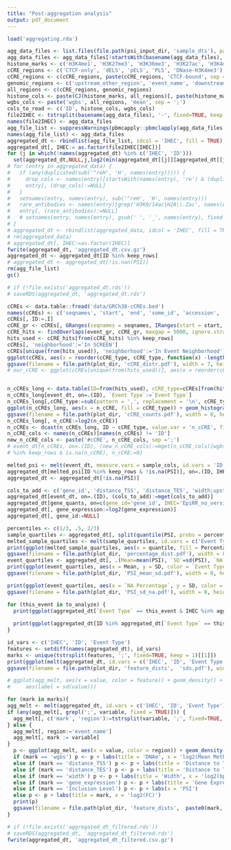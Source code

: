 ```yaml
---
title: "Post-aggregation analysis"
output: pdf_document
---
```


```r
load('aggregating.rda')

agg_data_files <- list.files(file.path(psi_input_dir, 'sample_dts'), pattern = 'merge_dt.csv.gz', full.names = TRUE)
agg_data_files <- agg_data_files[!startsWith(basename(agg_data_files), 'old')]
histone_marks <- c('H3K4me1', 'H3K27me3', 'H3K36me3', 'H3K27ac', 'H3K4me3', 'H3K9me3')
cCRE_regions <- c('CTCF-only', 'dELS', 'pELS', 'PLS', 'DNase-H3K4me3')
cCRE_regions <- c(cCRE_regions, paste(cCRE_regions, 'CTCF-bound', sep = ','))
genomic_regions <- c('upstream_other_region', 'event_name', 'downstream_other_region')
all_regions <- c(cCRE_regions, genomic_regions)
histone_cols <- paste(CJ(histone_marks, all_regions)[, paste(histone_marks, all_regions, sep=';')], 'max', sep = ';')
wgbs_cols <- paste('wgbs', all_regions, 'mean', sep = ';')
cols_to_read <- c('ID', histone_cols, wgbs_cols)
file2IHEC <- tstrsplit(basename(agg_data_files), '-', fixed=TRUE, keep = 1)[[1]]
names(file2IHEC) <- agg_data_files
agg_file_list <- suppressWarnings(pbmcapply::pbmclapply(agg_data_files, fread, select = cols_to_read))
names(agg_file_list) <- agg_data_files
aggregated_dt <- rbindlist(agg_file_list, idcol = 'IHEC', fill = TRUE)
aggregated_dt[, IHEC:= as.factor(file2IHEC[IHEC])]
for (j in which(!names(aggregated_dt) %in% c('IHEC', 'ID')))
  set(aggregated_dt,NULL,j,log2(min(aggregated_dt[[j]][aggregated_dt[[j]] != 0], na.rm = TRUE) + aggregated_dt[[j]]))
# for (entry in aggregated_data) {
#   if (any(duplicated(sub('^reH', 'H', names(entry))))) {
#     drop_cols <- names(entry)[startsWith(names(entry), 're') & (duplicated(sub('^reH', 'H', names(entry))) | duplicated(sub('^reH', 'H', names(entry)), last = TRUE))]
#     entry[, (drop_cols):=NULL]
#   }
#   setnames(entry, names(entry), sub('^reH', 'H', names(entry)))
#   rare_antibodies <- names(entry)[grep('H3K9/14ac|H2A\\.Zac', names(entry))]
#   entry[, (rare_antibodies):=NULL]
#   # setnames(entry, names(entry), gsub(' ', '_', names(entry), fixed = TRUE))
# }
# aggregated_dt <- rbindlist(aggregated_data, idcol = 'IHEC', fill = TRUE)
# rm(aggregated_data)
# aggregated_dt[, IHEC:=as.factor(IHEC)]
fwrite(aggregated_dt, 'aggregated_dt.csv.gz')
aggregated_dt <- aggregated_dt[ID %in% keep_rows]
# aggregated_dt <- aggregated_dt[!is.nan(PSI)]
rm(agg_file_list)
gc()

# if (!file.exists('aggregated_dt.rds'))
# saveRDS(aggregated_dt, 'aggregated_dt.rds')
```

```r
cCREs <- data.table::fread('data/GRCh38-cCREs.bed')
names(cCREs) <- c('seqnames', 'start', 'end', 'some_id', 'accession', 'cCRE_type')
cCREs[, ID:=.I]
cCRE_gr <- cCREs[, GRanges(seqnames = seqnames, IRanges(start = start, end = end))]
cCRE_hits <- findOverlaps(event_gr, cCRE_gr, maxgap = 5000, ignore.strand=TRUE)
hits_used <- cCRE_hits[from(cCRE_hits) %in% keep_rows]
cCREs[, 'neighborhood':='In SCREEN']
cCREs[unique(from(hits_used)), 'neighborhood':='In Event Neighborhood']
ggplot(cCREs, aes(x = reorder(cCRE_type, cCRE_type, function(x) -length(x)))) + geom_bar() + theme_bw() + theme(axis.text.x = element_text(angle = 45, hjust=1)) + labs(x = 'cCRE Type') + facet_wrap( ~ `neighborhood`, nrow = 2, scales = 'free_y')
ggsave(filename = file.path(plot_dir, 'cCRE_distr.pdf'), width = 7, height = 5)
# our_cCRE <- ggplot(cCREs[unique(from(hits_used))], aes(x = reorder(cCRE_type, cCRE_type, function(x) -length(x)))) + geom_bar() + theme_bw() + theme(axis.text.x = element_text(angle = 90, hjust=1)) + labs(title='Number of Occurences per cCRE Type in Event Neighborhood', x = 'cCRE Type')


n_cCREs_long <- data.table(ID=from(hits_used), cCRE_type=cCREs[from(hits_used), cCRE_type])[, .(n_cCRE=.N), by=.(ID, cCRE_type)]
n_cCREs_long[event_dt, on=.(ID), `Event Type`:=`Event Type`]
n_cCREs_long[,cCRE_type:=sub(pattern = ',', replacement = '\n', cCRE_type, fixed = TRUE)]
ggplot(n_cCREs_long, aes(x = n_cCRE, fill = cCRE_type)) + geom_histogram(binwidth = 1, color = 'white') + facet_wrap(~ `Event Type`, scales='free') + theme_bw() + labs(x='#cCRE in Event Neighborhood', y='Count') + scale_fill_discrete(name = "cCRE Type")
ggsave(filename = file.path(plot_dir, 'cCRE_counts.pdf'), width = 8, height = 4)
n_cCREs_long[, n_cCRE:=log2(n_cCRE)]
n_cCREs <- dcast(n_cCREs_long, ID ~ cCRE_type, value.var = 'n_cCRE', fill = 0L)
n_cCRE_cols <- names(n_cCREs)[names(n_cCREs) != 'ID']
new_n_cCRE_cols <- paste('#cCRE', n_cCRE_cols, sep =';')
# event_dt[n_cCREs, on=.(ID), (new_n_cCRE_cols):=mget(n_cCRE_cols)]wgbs event_dt[ID
# %in% keep_rows & is.na(n_cCRE), n_cCRE:=0]
```


```r
melted_psi <- melt(event_dt, measure.vars = sample_cols, id.vars = 'ID', variable.name = 'IHEC', value.name = 'PSI')
aggregated_dt[melted_psi[ID %in% keep_rows & !is.na(PSI)], on=.(ID, IHEC), PSI:=PSI]
aggregated_dt <- aggregated_dt[!is.na(PSI)]

cols_to_add <- c('gene_id', 'distance_TSS', 'distance_TES', 'width;upstream_other_region', 'width;event_name', 'width;downstream_other_region', 'Event Type')
aggregated_dt[event_dt, on=.(ID), (cols_to_add):=mget(cols_to_add)]
aggregated_dt[gene_quants, on=c(gene_id='gene_id', IHEC='EpiRR_no_version'), gene_expression:=gene_tpm]
aggregated_dt[, gene_expression:=log2(gene_expression)]
aggregated_dt[, gene_id:=NULL]
```


```r
percentiles <- c(1/3, .5, 2/3)
sample_quartiles <- aggregated_dt[, split(quantile(PSI, probs = percentiles, names= FALSE), as.character(round(percentiles, 2))), by = .(`Event Type`, IHEC)]
melted_sample_quartiles <- melt(sample_quartiles, id.vars = c('Event Type', 'IHEC'), variable.name='Percentage', value.name = 'quantile')
print(ggplot(melted_sample_quartiles, aes(x = quantile, fill = Percentage)) + geom_histogram(binwidth = 0.01, color='white') + theme_bw() + facet_wrap(~`Event Type`, scales='free_y')) + labs(x='PSI Quantile', y='Count')
ggsave(filename = file.path(plot_dir, 'percentage_dist.pdf'), width = 8, height = 3)
event_quartiles <- aggregated_dt[, .(Mean=mean(PSI), `SD`=sd(PSI), `NA Percentage`= 1- length(IHEC)/aggregated_dt[, uniqueN(IHEC)]), by = .(`Event Type`, ID)]
print(ggplot(event_quartiles, aes(x = Mean, y = SD, color = `Event Type`)) + geom_point() + geom_hline(data=event_quartiles[, .(median_sd=median(SD, na.rm = TRUE)), by = `Event Type`], aes(yintercept = median_sd, color = `Event Type`)) + theme_bw())
ggsave(filename = file.path(plot_dir, 'PSI_mean_sd.pdf'), width = 8, height = 4)

print(ggplot(event_quartiles, aes(x = `NA Percentage`, y = SD, color = `Event Type`)) + geom_point() + geom_smooth(aes(color = `Event Type`), method='lm') + ggpubr::stat_cor(aes(color = `Event Type`)) + theme_bw())
ggsave(filename = file.path(plot_dir, 'PSI_sd_na.pdf'), width = 8, height = 4)

for (this_event in to_analyze) {
  print(ggplot(aggregated_dt[`Event Type` == this_event & IHEC %in% aggregated_dt[, sample(unique(IHEC), size = 16)]], aes(x = PSI)) + geom_histogram(color = 'white', binwidth = .05) + theme_bw() + facet_wrap(. ~ IHEC) + labs(title = this_event, y='Count'))
  
  print(ggplot(aggregated_dt[ID %in% aggregated_dt[`Event Type` == this_event, sample(unique(ID), size = 16)]], aes(x = PSI)) + geom_histogram(color = 'white', binwidth = .05) + stat_bin(aes(y=..count.., label=ifelse(..count..==0,"",..count..)), geom="text", hjust=-.5, angle = 90, binwidth = .05) + theme_bw() + facet_wrap(. ~ ID) + labs(title = this_event, y='Count'))
}
```

```r
id_vars <- c('IHEC', 'ID', 'Event Type')
features <- setdiff(names(aggregated_dt), id_vars)
marks <- unique(tstrsplit(features, ';', fixed=TRUE, keep = 1)[[1]])
print(ggplot(melt(aggregated_dt, id.vars = c('IHEC', 'ID', 'Event Type'), measure.vars = features, variable.name = 'feature', value.name = 'value')[, .(sd=sd(value, na.rm=TRUE)), by=.(`Event Type`, feature)], aes(y = reorder(feature, sd), x = sd)) + geom_point() + facet_wrap(.~`Event Type`, ncol=2) + labs(x = 'SD', y = 'Variable') + theme_bw())# + theme(axis.text.x = element_text(angle=, hjust=1)))
ggsave(filename = file.path(plot_dir, 'feature_dists',  'sds.pdf'), width = 5, height = 16)

# ggplot(agg_melt, aes(x = value, color = feature)) + geom_density() + facet_wrap(. ~ `Event Type`, nrow=2) + geom_text_repel(
#     aes(label = sd(value)))

for (mark in marks){
agg_melt <- melt(aggregated_dt, id.vars = c('IHEC', 'ID', 'Event Type'), measure.vars = features[startsWith(features, mark)])
if (any(agg_melt[, grepl(';', variable, fixed = TRUE)])) {
  agg_melt[, c('mark', 'region'):=tstrsplit(variable, ';', fixed=TRUE, keep = 2)]
} else {
  agg_melt[, region:='event_name']
  agg_melt[, mark := variable]
}
  p <- ggplot(agg_melt, aes(x = value, color = region)) + geom_density() + facet_wrap(.~`Event Type`, nrow=2) + theme_bw() + theme(axis.text.x = element_text(angle=45, hjust=1))
  if (mark == 'wgbs') p <- p + labs(title = 'DNAm', x = 'log2(Mean Methylation)')
  else if (mark == 'distance_TSS') p <- p + labs(title = 'Distance to TSS', x = 'log2(bp)')
  else if (mark == 'distance_TES') p <- p + labs(title = 'Distance to TES', x = 'log2(bp)')
  else if (mark == 'width') p <- p + labs(title = 'Width', x = 'log2(bp)')
  else if (mark == 'gene_expression') p <- p + labs(title = 'Gene Expression', x = 'log2(TPM)')
  else if (mark == 'Inclusion Level') p <- p + labs(x = 'PSI')
  else p <- p + labs(title = mark, x = 'log2(FC)')
  print(p)
  ggsave(filename = file.path(plot_dir, 'feature_dists',  paste0(mark, '.pdf')), width = 8, height = 4)
}
```

```r
# if (!file.exists('aggregated_dt_filtered.rds'))
# saveRDS(aggregated_dt, 'aggregated_dt_filtered.rds')
fwrite(aggregated_dt, 'aggregated_dt_filtered.csv.gz')
```
